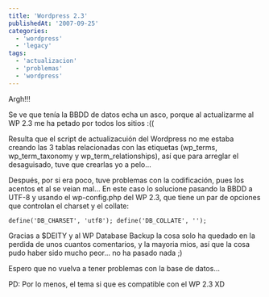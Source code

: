 ```yaml
---
title: 'Wordpress 2.3'
publishedAt: '2007-09-25'
categories:
  - 'wordpress'
  - 'legacy'
tags:
  - 'actualizacion'
  - 'problemas'
  - 'wordpress'
---
```


Argh!!!

Se ve que tenía la BBDD de datos echa un asco, porque al actualizarme al WP 2.3 me ha petado por todos los sitios :((

Resulta que el script de actualizacuión del Wordpress no me estaba creando las 3 tablas relacionadas con las etiquetas (wp_terms, wp_term_taxonomy y wp_term_relationships), así que para arreglar el desaguisado, tuve que crearlas yo a pelo...

Después, por si era poco, tuve problemas con la codificación, pues los acentos et al se veian mal... En este caso lo solucione pasando la BBDD a UTF-8 y usando el wp-config.php del WP 2.3, que tiene un par de opciones que controlan el charset y el collate:

`define('DB_CHARSET', 'utf8'); define('DB_COLLATE', '');`

Gracias a $DEITY y al WP Database Backup la cosa solo ha quedado en la perdida de unos cuantos comentarios, y la mayoria mios, así que la cosa pudo haber sido mucho peor... no ha pasado nada ;)

Espero que no vuelva a tener problemas con la base de datos...

PD: Por lo menos, el tema si que es compatible con el WP 2.3 XD

